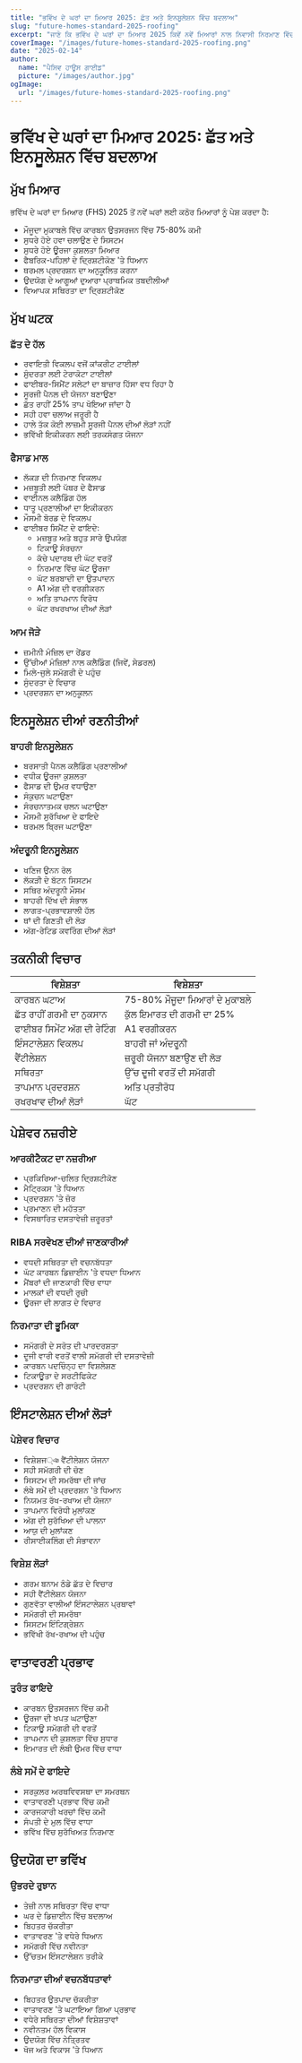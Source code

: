 ```yaml
---
title: "ਭਵਿੱਖ ਦੇ ਘਰਾਂ ਦਾ ਮਿਆਰ 2025: ਛੱਤ ਅਤੇ ਇਨਸੂਲੇਸ਼ਨ ਵਿੱਚ ਬਦਲਾਅ"
slug: "future-homes-standard-2025-roofing"
excerpt: "ਜਾਣੋ ਕਿ ਭਵਿੱਖ ਦੇ ਘਰਾਂ ਦਾ ਮਿਆਰ 2025 ਕਿਵੇਂ ਨਵੇਂ ਮਿਆਰਾਂ ਨਾਲ ਨਿਵਾਸੀ ਨਿਰਮਾਣ ਵਿੱਚ ਇਨਕਲਾਬ ਕਰ ਰਿਹਾ ਹੈ ਜੋ ਸਥਾਈ ਛੱਤ ਅਤੇ ਇਨਸੂਲੇਸ਼ਨ ਹੱਲਾਂ ਲਈ ਹਨ।"
coverImage: "/images/future-homes-standard-2025-roofing.png"
date: "2025-02-14"
author:
  name: "ਪੈਸਿਵ ਹਾਊਸ ਗਾਈਡ"
  picture: "/images/author.jpg"
ogImage:
  url: "/images/future-homes-standard-2025-roofing.png"
---
```


# ਭਵਿੱਖ ਦੇ ਘਰਾਂ ਦਾ ਮਿਆਰ 2025: ਛੱਤ ਅਤੇ ਇਨਸੂਲੇਸ਼ਨ ਵਿੱਚ ਬਦਲਾਅ

## ਮੁੱਖ ਮਿਆਰ

ਭਵਿੱਖ ਦੇ ਘਰਾਂ ਦਾ ਮਿਆਰ (FHS) 2025 ਤੋਂ ਨਵੇਂ ਘਰਾਂ ਲਈ ਕਠੋਰ ਮਿਆਰਾਂ ਨੂੰ ਪੇਸ਼ ਕਰਦਾ ਹੈ:

- ਮੌਜੂਦਾ ਮੁਕਾਬਲੇ ਵਿੱਚ ਕਾਰਬਨ ਉਤਸਰਜਨ ਵਿੱਚ 75-80% ਕਮੀ
- ਸੁਧਰੇ ਹੋਏ ਹਵਾ ਚਲਾਉਣ ਦੇ ਸਿਸਟਮ
- ਸੁਧਰੇ ਹੋਏ ਊਰਜਾ ਕੁਸ਼ਲਤਾ ਮਿਆਰ
- ਫੈਬਰਿਕ-ਪਹਿਲਾਂ ਦੇ ਦ੍ਰਿਸ਼ਟੀਕੋਣ 'ਤੇ ਧਿਆਨ
- ਥਰਮਲ ਪ੍ਰਦਰਸ਼ਨ ਦਾ ਅਨੁਕੂਲਿਤ ਕਰਨਾ
- ਉਦਯੋਗ ਦੇ ਆਗੂਆਂ ਦੁਆਰਾ ਪ੍ਰਾਥਮਿਕ ਤਬਦੀਲੀਆਂ
- ਵਿਆਪਕ ਸਥਿਰਤਾ ਦਾ ਦ੍ਰਿਸ਼ਟੀਕੋਣ

## ਮੁੱਖ ਘਟਕ

### ਛੱਤ ਦੇ ਹੱਲ
- ਰਵਾਇਤੀ ਵਿਕਲਪ ਵਜੋਂ ਕਾਂਕਰੀਟ ਟਾਈਲਾਂ
- ਸੁੰਦਰਤਾ ਲਈ ਟੇਰਾਕੋਟਾ ਟਾਈਲਾਂ
- ਫਾਈਬਰ-ਸਿਮੈਂਟ ਸਲੇਟਾਂ ਦਾ ਬਾਜ਼ਾਰ ਹਿੱਸਾ ਵਧ ਰਿਹਾ ਹੈ
- ਸੂਰਜੀ ਪੈਨਲ ਦੀ ਯੋਜਨਾ ਬਣਾਉਣਾ
- ਛੱਤ ਰਾਹੀਂ 25% ਤਾਪ ਖੋਇਆ ਜਾਂਦਾ ਹੈ
- ਸਹੀ ਹਵਾ ਚਲਾਅ ਜਰੂਰੀ ਹੈ
- ਹਾਲੇ ਤੱਕ ਕੋਈ ਲਾਜ਼ਮੀ ਸੂਰਜੀ ਪੈਨਲ ਦੀਆਂ ਲੋੜਾਂ ਨਹੀਂ
- ਭਵਿੱਖੀ ਇਕੀਕਰਨ ਲਈ ਤਰਕਸੰਗਤ ਯੋਜਨਾ

### ਫੈਸਾਡ ਮਾਲ
- ਲੱਕੜ ਦੀ ਨਿਰਮਾਣ ਵਿਕਲਪ
- ਮਜ਼ਬੂਤੀ ਲਈ ਪੱਥਰ ਦੇ ਫੈਸਾਡ
- ਵਾਈਨਲ ਕਲੈਡਿੰਗ ਹੱਲ
- ਧਾਤੂ ਪ੍ਰਣਾਲੀਆਂ ਦਾ ਇਕੀਕਰਨ
- ਮੌਸਮੀ ਬੋਰਡ ਦੇ ਵਿਕਲਪ
- ਫਾਈਬਰ ਸਿਮੈਂਟ ਦੇ ਫਾਇਦੇ:
  - ਮਜ਼ਬੂਤ ਅਤੇ ਬਹੁਤ ਸਾਰੇ ਉਪਯੋਗ
  - ਟਿਕਾਊ ਸੰਰਚਨਾ
  - ਕੱਚੇ ਪਦਾਰਥ ਦੀ ਘੱਟ ਵਰਤੋਂ
  - ਨਿਰਮਾਣ ਵਿੱਚ ਘੱਟ ਊਰਜਾ
  - ਘੱਟ ਬਰਬਾਦੀ ਦਾ ਉਤਪਾਦਨ
  - A1 ਅੱਗ ਦੀ ਵਰਗੀਕਰਨ
  - ਅਤਿ ਤਾਪਮਾਨ ਵਿਰੋਧ
  - ਘੱਟ ਰਖਰਖਾਅ ਦੀਆਂ ਲੋੜਾਂ

### ਆਮ ਜੋੜੇ
- ਜ਼ਮੀਨੀ ਮੰਜ਼ਿਲ ਦਾ ਰੇਂਡਰ
- ਉੱਚੀਆਂ ਮੰਜ਼ਿਲਾਂ ਨਾਲ ਕਲੈਡਿੰਗ (ਜਿਵੇਂ, ਸੇਡਰਲ)
- ਮਿਲੇ-ਜੁਲੇ ਸਮੱਗਰੀ ਦੇ ਪਹੁੰਚ
- ਸੁੰਦਰਤਾ ਦੇ ਵਿਚਾਰ
- ਪ੍ਰਦਰਸ਼ਨ ਦਾ ਅਨੁਕੂਲਨ

## ਇਨਸੂਲੇਸ਼ਨ ਦੀਆਂ ਰਣਨੀਤੀਆਂ

### ਬਾਹਰੀ ਇਨਸੂਲੇਸ਼ਨ
- ਬਰਸਾਤੀ ਪੈਨਲ ਕਲੈਡਿੰਗ ਪ੍ਰਣਾਲੀਆਂ
- ਵਧੀਕ ਊਰਜਾ ਕੁਸ਼ਲਤਾ
- ਫੈਸਾਡ ਦੀ ਉਮਰ ਵਧਾਉਣਾ
- ਸੰਕੁਚਨ ਘਟਾਉਣਾ
- ਸੰਰਚਨਾਤਮਕ ਚਲਨ ਘਟਾਉਣਾ
- ਮੌਸਮੀ ਸੁਰੱਖਿਆ ਦੇ ਫਾਇਦੇ
- ਥਰਮਲ ਬ੍ਰਿਜ ਘਟਾਉਣਾ

### ਅੰਦਰੂਨੀ ਇਨਸੂਲੇਸ਼ਨ
- ਖਣਿਜ ਉਨਨ ਰੋਲ
- ਲੱਕੜੀ ਦੇ ਬੱਟਨ ਸਿਸਟਮ
- ਸਥਿਰ ਅੰਦਰੂਨੀ ਮੌਸਮ
- ਬਾਹਰੀ ਦਿੱਖ ਦੀ ਸੰਭਾਲ
- ਲਾਗਤ-ਪ੍ਰਭਾਵਸ਼ਾਲੀ ਹੱਲ
- ਥਾਂ ਦੀ ਗਿਣਤੀ ਦੀ ਲੋੜ
- ਅੱਗ-ਰੇਟਿਡ ਕਵਰਿੰਗ ਦੀਆਂ ਲੋੜਾਂ

## ਤਕਨੀਕੀ ਵਿਚਾਰ

| ਵਿਸ਼ੇਸ਼ਤਾ | ਵਿਸ਼ੇਸ਼ਤਾ |
|---------|--------------|
| ਕਾਰਬਨ ਘਟਾਅ | 75-80% ਮੌਜੂਦਾ ਮਿਆਰਾਂ ਦੇ ਮੁਕਾਬਲੇ |
| ਛੱਤ ਰਾਹੀਂ ਗਰਮੀ ਦਾ ਨੁਕਸਾਨ | ਕੁੱਲ ਇਮਾਰਤ ਦੀ ਗਰਮੀ ਦਾ 25% |
| ਫਾਈਬਰ ਸਿਮੇਂਟ ਅੱਗ ਦੀ ਰੇਟਿੰਗ | A1 ਵਰਗੀਕਰਨ |
| ਇੰਸਟਾਲੇਸ਼ਨ ਵਿਕਲਪ | ਬਾਹਰੀ ਜਾਂ ਅੰਦਰੂਨੀ |
| ਵੈਂਟੀਲੇਸ਼ਨ | ਜ਼ਰੂਰੀ ਯੋਜਨਾ ਬਣਾਉਣ ਦੀ ਲੋੜ |
| ਸਥਿਰਤਾ | ਉੱਚ ਦੂਜੀ ਵਰਤੋਂ ਦੀ ਸਮੱਗਰੀ |
| ਤਾਪਮਾਨ ਪ੍ਰਦਰਸ਼ਨ | ਅਤਿ ਪ੍ਰਤੀਰੋਧ |
| ਰਖਰਖਾਵ ਦੀਆਂ ਲੋੜਾਂ | ਘੱਟ |

## ਪੇਸ਼ੇਵਰ ਨਜ਼ਰੀਏ

### ਆਰਕੀਟੈਕਟ ਦਾ ਨਜ਼ਰੀਆ
- ਪ੍ਰਕਿਰਿਆ-ਚਲਿਤ ਦ੍ਰਿਸ਼ਟੀਕੋਣ
- ਮੈਟ੍ਰਿਕਸ 'ਤੇ ਧਿਆਨ
- ਪ੍ਰਦਰਸ਼ਨ 'ਤੇ ਜ਼ੋਰ
- ਪ੍ਰਮਾਣਨ ਦੀ ਮਹੱਤਤਾ
- ਵਿਸਥਾਰਿਤ ਦਸਤਾਵੇਜ਼ੀ ਜ਼ਰੂਰਤਾਂ

### RIBA ਸਰਵੇਖਣ ਦੀਆਂ ਜਾਣਕਾਰੀਆਂ
- ਵਧਦੀ ਸਥਿਰਤਾ ਦੀ ਵਚਨਬੱਧਤਾ
- ਘੱਟ ਕਾਰਬਨ ਡਿਜ਼ਾਈਨ 'ਤੇ ਵਧਦਾ ਧਿਆਨ
- ਮੈਂਬਰਾਂ ਦੀ ਜਾਣਕਾਰੀ ਵਿੱਚ ਵਾਧਾ
- ਮਾਲਕਾਂ ਦੀ ਵਧਦੀ ਰੁਚੀ
- ਊਰਜਾ ਦੀ ਲਾਗਤ ਦੇ ਵਿਚਾਰ

### ਨਿਰਮਾਤਾ ਦੀ ਭੂਮਿਕਾ
- ਸਮੱਗਰੀ ਦੇ ਸਰੋਤ ਦੀ ਪਾਰਦਰਸ਼ਤਾ
- ਦੂਜੀ ਵਾਰੀ ਵਰਤੋਂ ਵਾਲੀ ਸਮੱਗਰੀ ਦੀ ਦਸਤਾਵੇਜ਼ੀ
- ਕਾਰਬਨ ਪਦਚਿੰਨ੍ਹ ਦਾ ਵਿਸ਼ਲੇਸ਼ਣ
- ਟਿਕਾਊਤਾ ਦੇ ਸਰਟੀਫਿਕੇਟ
- ਪ੍ਰਦਰਸ਼ਨ ਦੀ ਗਾਰੰਟੀ

## ਇੰਸਟਾਲੇਸ਼ਨ ਦੀਆਂ ਲੋੜਾਂ

### ਪੇਸ਼ੇਵਰ ਵਿਚਾਰ
- ਵਿਸ਼ੇਸ਼ਜ্ঞ ਵੈਂਟੀਲੇਸ਼ਨ ਯੋਜਨਾ
- ਸਹੀ ਸਮੱਗਰੀ ਦੀ ਚੋਣ
- ਸਿਸਟਮ ਦੀ ਸਮਰੱਥਾ ਦੀ ਜਾਂਚ
- ਲੰਬੇ ਸਮੇਂ ਦੀ ਪ੍ਰਦਰਸ਼ਨ 'ਤੇ ਧਿਆਨ
- ਨਿਯਮਤ ਰੱਖ-ਰਖਾਅ ਦੀ ਯੋਜਨਾ
- ਤਾਪਮਾਨ ਵਿਰੋਧੀ ਮੁਲਾਂਕਣ
- ਅੱਗ ਦੀ ਸੁਰੱਖਿਆ ਦੀ ਪਾਲਨਾ
- ਆਯੁ ਦੀ ਮੁਲਾਂਕਣ
- ਰੀਸਾਈਕਲਿੰਗ ਦੀ ਸੰਭਾਵਨਾ

### ਵਿਸ਼ੇਸ਼ ਲੋੜਾਂ
- ਗਰਮ ਬਨਾਮ ਠੰਡੇ ਛੱਤ ਦੇ ਵਿਚਾਰ
- ਸਹੀ ਵੈਂਟੀਲੇਸ਼ਨ ਯੋਜਨਾ
- ਗੁਣਵੱਤਾ ਵਾਲੀਆਂ ਇੰਸਟਾਲੇਸ਼ਨ ਪ੍ਰਥਾਵਾਂ
- ਸਮੱਗਰੀ ਦੀ ਸਮਰੱਥਾ
- ਸਿਸਟਮ ਇੰਟਿਗ੍ਰੇਸ਼ਨ
- ਭਵਿੱਖੀ ਰੱਖ-ਰਖਾਅ ਦੀ ਪਹੁੰਚ

## ਵਾਤਾਵਰਣੀ ਪ੍ਰਭਾਵ

### ਤੁਰੰਤ ਫਾਇਦੇ
- ਕਾਰਬਨ ਉਤਸਰਜਨ ਵਿੱਚ ਕਮੀ
- ਊਰਜਾ ਦੀ ਖਪਤ ਘਟਾਉਣਾ
- ਟਿਕਾਊ ਸਮੱਗਰੀ ਦੀ ਵਰਤੋਂ
- ਤਾਪਮਾਨ ਦੀ ਕੁਸ਼ਲਤਾ ਵਿੱਚ ਸੁਧਾਰ
- ਇਮਾਰਤ ਦੀ ਲੰਬੀ ਉਮਰ ਵਿੱਚ ਵਾਧਾ

### ਲੰਬੇ ਸਮੇਂ ਦੇ ਫਾਇਦੇ
- ਸਰਕੁਲਰ ਅਰਥਵਿਵਸਥਾ ਦਾ ਸਮਰਥਨ
- ਵਾਤਾਵਰਣੀ ਪ੍ਰਭਾਵ ਵਿੱਚ ਕਮੀ
- ਕਾਰਜਕਾਰੀ ਖਰਚਾਂ ਵਿੱਚ ਕਮੀ
- ਸੰਪਤੀ ਦੇ ਮੁਲ ਵਿੱਚ ਵਾਧਾ
- ਭਵਿੱਖ ਵਿੱਚ ਸੁਰੱਖਿਅਤ ਨਿਰਮਾਣ

## ਉਦਯੋਗ ਦਾ ਭਵਿੱਖ

### ਉਭਰਦੇ ਰੁਝਾਨ
- ਤੇਜ਼ੀ ਨਾਲ ਸਥਿਰਤਾ ਵਿੱਚ ਵਾਧਾ
- ਘਰ ਦੇ ਡਿਜ਼ਾਈਨ ਵਿੱਚ ਬਦਲਾਅ
- ਬਿਹਤਰ ਚੱਕਰੀਤਾ
- ਵਾਤਾਵਰਣ 'ਤੇ ਵਧੇਰੇ ਧਿਆਨ
- ਸਮੱਗਰੀ ਵਿੱਚ ਨਵੀਨਤਾ
- ਉੱਚਤਮ ਇੰਸਟਾਲੇਸ਼ਨ ਤਰੀਕੇ

### ਨਿਰਮਾਤਾ ਦੀਆਂ ਵਚਨਬੱਧਤਾਵਾਂ
- ਬਿਹਤਰ ਉਤਪਾਦ ਚੱਕਰੀਤਾ
- ਵਾਤਾਵਰਣ 'ਤੇ ਘਟਾਇਆ ਗਿਆ ਪ੍ਰਭਾਵ
- ਵਧੇਰੇ ਸਥਿਰਤਾ ਦੀਆਂ ਵਿਸ਼ੇਸ਼ਤਾਵਾਂ
- ਨਵੀਨਤਮ ਹੱਲ ਵਿਕਾਸ
- ਉਦਯੋਗ ਵਿੱਚ ਨੇਤ੍ਰਿਤਵ
- ਖੋਜ ਅਤੇ ਵਿਕਾਸ 'ਤੇ ਧਿਆਨ